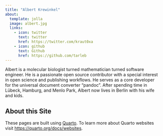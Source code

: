 ```yaml
---
title: "Albert Krewinkel"
about:
  template: jolla
  image: albert.jpg
  links:
    - icon: twitter
      text: twitter
      href: https://twitter.com/kraut0xa
    - icon: github
      text: Github
      href: https://github.com/tarleb
---
```


Albert is a molecular biologist turned mathematician turned
software engineer. He is a passionate open source contributor with
a special interest in open science and publishing workflows. He
serves as a core developer for the universal document converter
“pandoc”. After spending time in Lübeck, Hamburg, and Menlo Park,
Albert now lives in Berlin with his wife and kids.


## About this Site

These pages are built using [Quarto](https://quarto.org). To learn
more about Quarto websites visit
<https://quarto.org/docs/websites>.
